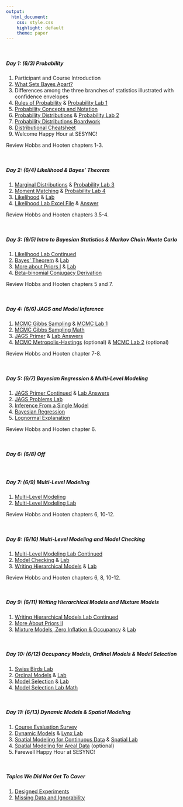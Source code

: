 ```yaml
---
output:
  html_document: 
    css: style.css
    highlight: default
    theme: paper
---
```


<br>

##### **Day 1: (6/3) Probability**

1. Participant and Course Introduction
2. [What Sets Bayes Apart?](content/lectures/WhatSetsBayesApart.pdf)
3. Differences among the three branches of statistics illustrated with confidence envelopes
4. [Rules of Probability](content/lectures/RulesProbability.pdf) & [Probability Lab 1](content/labs/ProbabilityLab1.html)
5. [Probability Concepts and Notation](content/lectures/ProbabilityConceptsDistributions.pdf)
6. [Probability Distributions](content/lectures/ProbabilityConceptsDistributions.pdf) & [Probability Lab 2](content/labs/ProbabilityLab2.html)
7. [Probability Distributions Boardwork](content/boardwork/ProbabilityDistributions.pdf)
8. [Distributional Cheatsheet](content/handouts/DistributionCheatSheet.pdf)
9. Welcome Happy Hour at SESYNC!

Review Hobbs and Hooten chapters 1-3.

<br>

##### **Day 2: (6/4) Likelihood & Bayes' Theorem**

1. [Marginal Distributions](content/lectures/MarginalDistributions.pdf) & [Probability Lab 3](content/labs/ProbabilityLab3.html)
2. [Moment Matching](content/lectures/ProbabilityConceptsDistributions.pdf) & [Probability Lab 4](content/labs/ProbabilityLab4.html)
3. [Likelihood](content/lectures/Likelihood.pdf) & [Lab](content/labs/LikelihoodLab.html)
4. [Likelihood Lab Excel File](content/handouts/HemlockLightLikelihood.xlsx) & [Answer](content/handouts/HemlockLightLikelihoodAnswers.xlsx)

Review Hobbs and Hooten chapters 3.5-4.

<br>

##### **Day 3: (6/5) Intro to Bayesian Statistics & Markov Chain Monte Carlo**

1. [Likelihood Lab Continued](content/labs/LikelihoodLab.html)
2. [Bayes' Theorem](content/lectures/BayesTheorem.pdf) & [Lab](content/labs/BayesTheoremLab.html) 
3. [More about Priors I](content/lectures/MoreAboutPriors1.pdf) & [Lab](content/labs/ConjugatePriorsLab.html) 
4. [Beta-binomial Conjugacy Derivation](content/handouts/DerivationBetaBinomialConjugate.pdf)

Review Hobbs and Hooten chapters 5 and 7.

<br>

##### **Day 4: (6/6) JAGS and Model Inference**

1. [MCMC Gibbs Sampling](content/lectures/MCMC1.pdf) & [MCMC Lab 1](content/labs/MCMCLab1.html)
2. [MCMC Gibbs Sampling Math](content/handouts/MCMCMath1.pdf)
3. [JAGS Primer](content/lectures/JAGSPrimerMCMCVis.pdf) & [Lab Answers](content/labs/JAGSPrimerLab.html)
4. [MCMC Metropolis-Hastings](content/lectures/MCMC2.pdf) (optional) & [MCMC Lab 2](content/labs/MCMCLab2.html) (optional)

Review Hobbs and Hooten chapter 7-8.

<br>

##### **Day 5: (6/7) Bayesian Regression & Multi-Level Modeling**

1. [JAGS Primer Continued](content/lectures/JAGSPrimerMCMCVis.pdf) & [Lab Answers](content/labs/JAGSPrimerLab.html)
2. [JAGS Problems Lab](content/labs/JAGSProblemsLab.html) 
3. [Inference From a Single Model](content/lectures/InferenceFromSingleModel.pdf)
4. [Bayesian Regression](content/lectures/BayesianRegression.pdf)
5. [Lognormal Explanation](content/handouts/lognormalExplanation.pdf)

Review Hobbs and Hooten chapter 6.

<br>

##### **Day 6: (6/8) Off**

<br>

##### **Day 7: (6/9) Multi-Level Modeling**

1. [Multi-Level Modeling](content/lectures/MultiLevelRegression.pdf)
2. [Multi-Level Modeling Lab](content/labs/MultiLevelModelingLab.html)

Review Hobbs and Hooten chapters 6, 10-12.

<br>

##### **Day 8: (6/10) Multi-Level Modeling and Model Checking**

1. [Multi-Level Modeling Lab Continued](content/labs/MultiLevelModelingLab.html)
2. [Model Checking](content/lectures/ModelChecking.pdf) & [Lab](content/labs/MultiLevelModelingLab.html)
3. [Writing Hierarchical Models](content/lectures/WritingHierarchicalModels.pdf) & [Lab](content/labs/ModelBuildingLab.html)

Review Hobbs and Hooten chapters 6, 8, 10-12.

<br>

##### **Day 9: (6/11) Writing Hierarchical Models and Mixture Models**

1. [Writing Hierarchical Models Lab Continued](content/labs/ModelBuildingLab.html)
2. [More About Priors II](content/lectures/MoreAboutPriors2.pdf)
3. [Mixture Models, Zero Inflation & Occupancy](content/lectures/MixtureModels.pdf) & [Lab](content/labs/MixtureModelsLab.html)

<br>

##### **Day 10: (6/12) Occupancy Models, Ordinal Models & Model Selection**

1. [Swiss Birds Lab](content/labs/SwissBirdsLab.html)
2. [Ordinal Models](content/lectures/OrdinalModels.pdf) & [Lab](content/labs/OrdinalLab.html)
3. [Model Selection](content/lectures/ModelSelection.pdf) & [Lab](content/labs/ModelSelectionLab1.html)
4. [Model Selection Lab Math](content/handouts/ModelSelectionMath.pdf)

<br>

##### **Day 11: (6/13) Dynamic Models & Spatial Modeling**

1. [Course Evaluation Survey](https://docs.google.com/forms/d/e/1FAIpQLSf4uvntNIaDYeqmV5g-Wh-YjgdtVIA7yrCz3iQ1i1KfY4MMMQ/viewform)
2. [Dynamic Models](content/lectures/DynamicModels.pdf) & [Lynx Lab](content/labs/LynxLab.html)
3. [Spatial Modeling for Continuous Data](content/lectures/ContinuousSpatialModels.pdf) & [Spatial Lab](content/labs/SpatialLab1.html)
4. [Spatial Modeling for Areal Data](content/lectures/ArealSpatialModels.pdf) (optional)
5. Farewell Happy Hour at SESYNC!

<br>

##### **Topics We Did Not Get To Cover**

1. [Designed Experiments](content/lectures/DesignedExperimentsCCC.pdf)
2. [Missing Data and Ignorability](content/lectures/MissingData.pdf)
